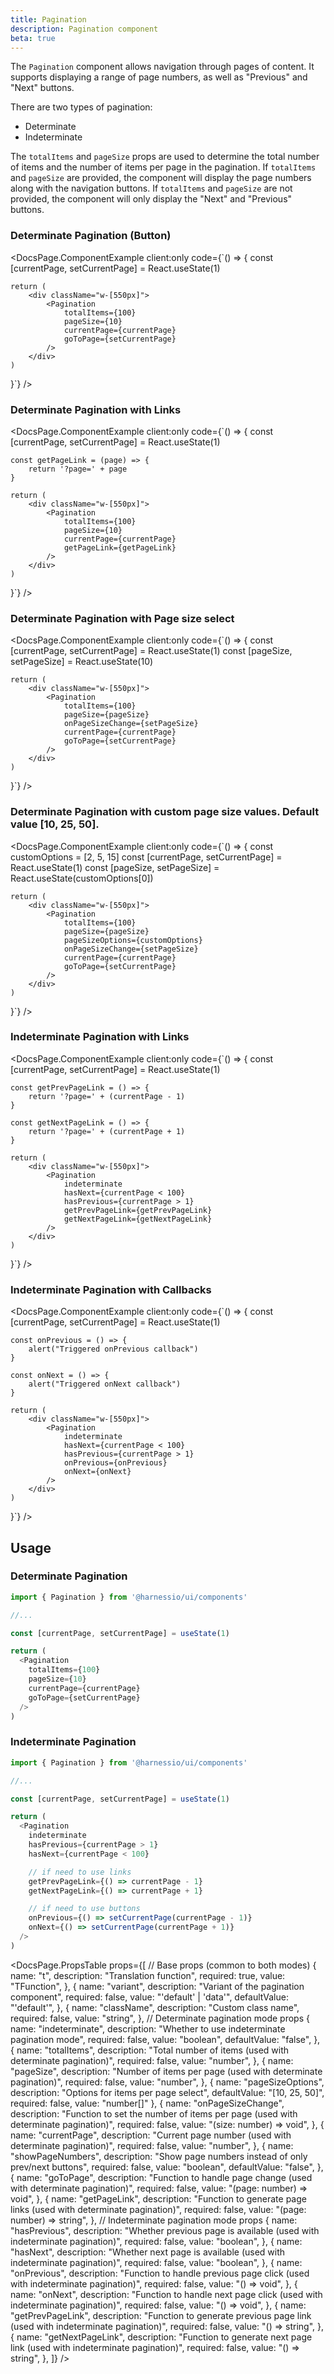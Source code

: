 ```yaml
---
title: Pagination
description: Pagination component
beta: true
---
```


The `Pagination` component allows navigation through pages of content. It supports displaying a range of page numbers, as well as "Previous" and "Next" buttons.

There are two types of pagination:

- Determinate
- Indeterminate

The `totalItems` and `pageSize` props are used to determine the total number of items and the number of items per page in the pagination. If `totalItems` and `pageSize` are provided, the component will display the page numbers along with the navigation buttons. If `totalItems` and `pageSize` are not provided, the component will only display the "Next" and "Previous" buttons.


### Determinate Pagination (Button)

<DocsPage.ComponentExample
  client:only
  code={`() => {
    const [currentPage, setCurrentPage] = React.useState(1)

    return (
        <div className="w-[550px]">
            <Pagination
                totalItems={100}
                pageSize={10}
                currentPage={currentPage}
                goToPage={setCurrentPage}
            />
        </div>
    )

}`} />

### Determinate Pagination with Links

<DocsPage.ComponentExample
  client:only
  code={`() => {
    const [currentPage, setCurrentPage] = React.useState(1)
    
    const getPageLink = (page) => {
        return '?page=' + page
    }

    return (
        <div className="w-[550px]">
            <Pagination
                totalItems={100}
                pageSize={10}
                currentPage={currentPage}
                getPageLink={getPageLink}
            />
        </div>
    )

}`} />

### Determinate Pagination with Page size select

<DocsPage.ComponentExample
  client:only
  code={`() => {
    const [currentPage, setCurrentPage] = React.useState(1)
    const [pageSize, setPageSize] = React.useState(10)

    return (
        <div className="w-[550px]">
            <Pagination
                totalItems={100}
                pageSize={pageSize}
                onPageSizeChange={setPageSize}
                currentPage={currentPage}
                goToPage={setCurrentPage}
            />
        </div>
    )

}`} />

### Determinate Pagination with custom page size values. Default value [10, 25, 50].

<DocsPage.ComponentExample
  client:only
  code={`() => {
    const customOptions = [2, 5, 15]
    const [currentPage, setCurrentPage] = React.useState(1)
    const [pageSize, setPageSize] = React.useState(customOptions[0])

    return (
        <div className="w-[550px]">
            <Pagination
                totalItems={100}
                pageSize={pageSize}
                pageSizeOptions={customOptions}
                onPageSizeChange={setPageSize}
                currentPage={currentPage}
                goToPage={setCurrentPage}
            />
        </div>
    )

}`} />

### Indeterminate Pagination with Links

<DocsPage.ComponentExample
  client:only
  code={`() => {
    const [currentPage, setCurrentPage] = React.useState(1)
    
    const getPrevPageLink = () => {
        return '?page=' + (currentPage - 1)
    }

    const getNextPageLink = () => {
        return '?page=' + (currentPage + 1)
    }

    return (
        <div className="w-[550px]">
            <Pagination
                indeterminate
                hasNext={currentPage < 100}
                hasPrevious={currentPage > 1}
                getPrevPageLink={getPrevPageLink}
                getNextPageLink={getNextPageLink}
            />
        </div>
    )

}`} />

### Indeterminate Pagination with Callbacks

<DocsPage.ComponentExample
  client:only
  code={`() => {
    const [currentPage, setCurrentPage] = React.useState(1)
    
    const onPrevious = () => {
        alert("Triggered onPrevious callback")
    }

    const onNext = () => {
        alert("Triggered onNext callback")
    }

    return (
        <div className="w-[550px]">
            <Pagination
                indeterminate
                hasNext={currentPage < 100}
                hasPrevious={currentPage > 1}
                onPrevious={onPrevious}
                onNext={onNext}
            />
        </div>
    )

}`} />

## Usage

### Determinate Pagination

```typescript jsx
import { Pagination } from '@harnessio/ui/components'

//...

const [currentPage, setCurrentPage] = useState(1)

return (
  <Pagination
    totalItems={100}
    pageSize={10}
    currentPage={currentPage}
    goToPage={setCurrentPage}
  />
)
```

### Indeterminate Pagination

```typescript jsx
import { Pagination } from '@harnessio/ui/components'

//...

const [currentPage, setCurrentPage] = useState(1)

return (
  <Pagination
    indeterminate
    hasPrevious={currentPage > 1}
    hasNext={currentPage < 100}

    // if need to use links
    getPrevPageLink={() => currentPage - 1}
    getNextPageLink={() => currentPage + 1}

    // if need to use buttons
    onPrevious={() => setCurrentPage(currentPage - 1)}
    onNext={() => setCurrentPage(currentPage + 1)}
  />
)
```

<DocsPage.PropsTable
  props={[
    // Base props (common to both modes)
    {
      name: "t",
      description: "Translation function",
      required: true,
      value: "TFunction",
    },
    {
      name: "variant",
      description: "Variant of the pagination component",
      required: false,
      value: "'default' | 'data'",
      defaultValue: "'default'",
    },
    {
      name: "className",
      description: "Custom class name",
      required: false,
      value: "string",
    },
    // Determinate pagination mode props
    {
      name: "indeterminate",
      description: "Whether to use indeterminate pagination mode",
      required: false,
      value: "boolean",
      defaultValue: "false",
    },
    {
      name: "totalItems",
      description: "Total number of items (used with determinate pagination)",
      required: false,
      value: "number",
    },
    {
      name: "pageSize",
      description:
        "Number of items per page (used with determinate pagination)",
      required: false,
      value: "number",
    },
    {
      name: "pageSizeOptions",
      description: "Options for items per page select",
      defaultValue: "[10, 25, 50]",
      required: false,
      value: "number[]"
    },
    {
      name: "onPageSizeChange",
      description:
        "Function to set the number of items per page (used with determinate pagination)",
      required: false,
      value: "(size: number) => void",
    },
    {
      name: "currentPage",
      description: "Current page number (used with determinate pagination)",
      required: false,
      value: "number",
    },
    {
      name: "showPageNumbers",
      description: "Show page numbers instead of only prev/next buttons",
      required: false,
      value: "boolean",
      defaultValue: "false",
    },
    {
      name: "goToPage",
      description:
        "Function to handle page change (used with determinate pagination)",
      required: false,
      value: "(page: number) => void",
    },
    {
      name: "getPageLink",
      description:
        "Function to generate page links (used with determinate pagination)",
      required: false,
      value: "(page: number) => string",
    },
    // Indeterminate pagination mode props
    {
      name: "hasPrevious",
      description:
        "Whether previous page is available (used with indeterminate pagination)",
      required: false,
      value: "boolean",
    },
    {
      name: "hasNext",
      description:
        "Whether next page is available (used with indeterminate pagination)",
      required: false,
      value: "boolean",
    },
    {
      name: "onPrevious",
      description:
        "Function to handle previous page click (used with indeterminate pagination)",
      required: false,
      value: "() => void",
    },
    {
      name: "onNext",
      description:
        "Function to handle next page click (used with indeterminate pagination)",
      required: false,
      value: "() => void",
    },
    {
      name: "getPrevPageLink",
      description:
        "Function to generate previous page link (used with indeterminate pagination)",
      required: false,
      value: "() => string",
    },
    {
      name: "getNextPageLink",
      description:
        "Function to generate next page link (used with indeterminate pagination)",
      required: false,
      value: "() => string",
    },
  ]}
/>
